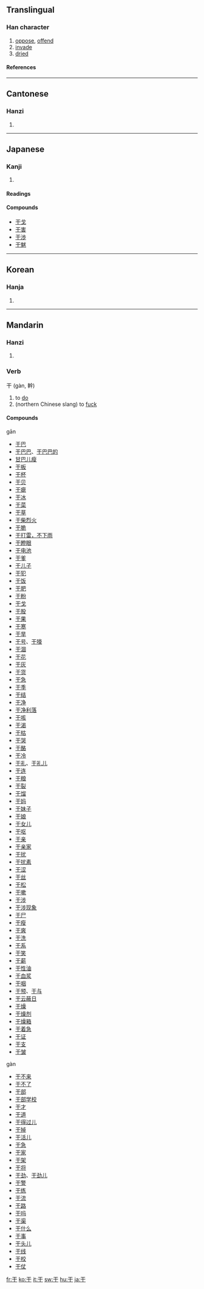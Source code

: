 {{see|乾|幹}}

==Translingual==
{{Han stroke|[[Image:干-order.gif]]}}
===Han character===
{{Han char|rn=51|rad=干|as=00|sn=3|four=1040<sub>0</sub>|canj=一十 (MJ)}}
# [[oppose]], [[offend]]
# [[invade]]
# [[dried]]
====References====
{{Han ref|kx=0339.010|dkj=09165|dj=0645.220|hdz=10405.050|uh=5E72|ud=24178|bh=A47A|bd=42106}}
----

==Cantonese==
===Hanzi===
{{yue-hanzi|jyut=|y=gon1}}
# {{defn|Cantonese}}
----
==Japanese==
===Kanji===
{{ja-kanji|grade=6|rs=干00}}
# {{defn|Japanese}} 
====Readings====
{{ja-readings|on=[[かん]] (kan)|kun=[[ほす]] (hosu), [[ひる]] (hiru), [[おかす]] (okasu)}}

====Compounds====
*[[干戈]]
*[[干害]]
*[[干渉]]
*[[干魃]]
----
==Korean==
===Hanja===
{{ko-hanja|hangeul=[[간]], [[강]]|rv=gan, gang|mr=kan, kang}}
# {{defn|Korean}}
----
==Mandarin==
===Hanzi===
{{cmn-hanzi|tra=[[乾]], [[幹]]|pin=[[gān]] (gan1), [[gàn]] (gan4)|wg=kan<sup>1</sup>, kan<sup>4</sup>}}
# {{defn|Mandarin}}

===Verb===
干 (gàn, 幹)

# to [[do]]
# (northern Chinese slang) to [[fuck]]

====Compounds====
gān
*[[干巴]]
*[[干巴巴]]、[[干巴巴的]]
*[[甘巴儿瘦]]
*[[干板]]
*[[干杯]]
*[[干贝]]
*[[干瘪]]
*[[干冰]]
*[[干菜]]
*[[干草]]
*[[干柴烈火]]
*[[干脆]]
*[[干打雷，不下雨]]
*[[干瞪眼]]
*[[干电池]]
*[[干爹]]
*[[干儿子]]
*[[干犯]]
*[[干饭]]
*[[干肥]]
*[[干粉]]
*[[干戈]]
*[[干股]]
*[[干果]]
*[[干寒]]
*[[干旱]]
*[[干号]]、[[干嚎]]
*[[干涸]]
*[[干花]]
*[[干灰]]
*[[干货]]
*[[干急]]
*[[干季]]
*[[干结]]
*[[干净]]
*[[干净利落]]
*[[干咳]]
*[[干渴]]
*[[干枯]]
*[[干哭]]
*[[干酪]]
*[[干冷]]
*[[干礼]]、[[干礼儿]]
*[[干连]]
*[[干粮]]
*[[干裂]]
*[[干馏]]
*[[干妈]]
*[[干妹子]]
*[[干娘]]
*[[干女儿]]
*[[干呕]]
*[[干亲]]
*[[干亲家]]
*[[干扰]]
*[[干扰素]]
*[[干涩]]
*[[干丝]]
*[[干松]]
*[[干嗽]]
*[[干涉]]
*[[干涉现象]]
*[[干尸]]
*[[干瘦]]
*[[干爽]]
*[[干洗]]
*[[干系]]
*[[干笑]]
*[[干薪]]
*[[干性油]]
*[[干血浆]]
*[[干咽]]
*[[干预]]、[[干与]]
*[[干云蔽日]]
*[[干燥]]
*[[干燥剂]]
*[[干燥箱]]
*[[干着急]]
*[[干证]]
*[[干支]]
*[[干皱]]
gàn
*[[干不来]]
*[[干不了]]
*[[干部]]
*[[干部学校]]
*[[干才]]
*[[干道]]
*[[干得过儿]]
*[[干掉]]
*[[干活儿]]
*[[干急]]
*[[干家]]
*[[干架]]
*[[干将]]
*[[干劲]]、[[干劲儿]]
*[[干警]]
*[[干练]]
*[[干流]]
*[[干路]]
*[[干吗]]
*[[干渠]]
*[[干什么]]
*[[干事]]
*[[干头儿]]
*[[干线]]
*[[干校]]
*[[干仗]]

[[fr:干]]
[[ko:干]]
[[it:干]]
[[sw:干]]
[[hu:干]]
[[ja:干]]